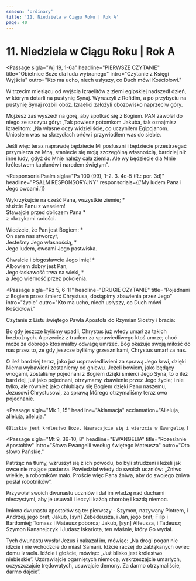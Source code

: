 ```yaml
---
season: 'ordinary'
title: '11. Niedziela w Ciągu Roku | Rok A'
page: 40
---
```


# 11. Niedziela w Ciągu Roku | Rok A

<Passage
  sigla="Wj 19, 1-6a"
  headline="PIERWSZE CZYTANIE"
  title="Obietnice Boże dla ludu wybranego"
  intro="Czytanie z Księgi Wyjścia"
  outro="Kto ma ucho, niech usłyszy, co Duch mówi Kościołowi."
>
  <p>W trzecim miesiącu od wyjścia Izraelitów z ziemi egipskiej nadszedł dzień, w którym dotarli na pustynię Synaj. Wyruszyli z Reﬁdim, a po przybyciu na pustynię Synaj rozbili obóz. Izraelici założyli obozowisko naprzeciw góry.</p>
  <p>Mojżesz zaś wyszedł na górę, aby spotkać się z Bogiem. PAN zawołał do niego ze szczytu góry: „Tak powiesz potomkom Jakuba, tak oznajmisz Izraelitom: „Na własne oczy widzieliście, co uczyniłem Egipcjanom. Uniosłem was na skrzydłach orłów i przywiodłem was do siebie.</p>
  <p>Jeśli więc teraz naprawdę będziecie Mi posłuszni i będziecie przestrzegać przymierza ze Mną, staniecie się moją szczególną własnością, bardziej niż inne ludy, gdyż do Mnie należy cała ziemia. Ale wy będziecie dla Mnie królestwem kapłanów i narodem świętym”.</p>
</Passage>

<ResponsorialPsalm
  sigla="Ps 100 (99), 1-2. 3. 4c-5 (R.: por. 3d)"
  headline="PSALM RESPONSORYJNY"
  responsorials={['My ludem Pana i Jego owcami.']}
>
  <p>Wykrzykujcie na cześć Pana, wszystkie ziemie; *<br/>służcie Panu z weselem!<br/>Stawajcie przed obliczem Pana *<br/>z okrzykami radości.</p>
  <p>Wiedzcie, że Pan jest Bogiem: *<br/>On sam nas stworzył,<br/>Jesteśmy Jego własnością, *<br/>Jego ludem, owcami Jego pastwiska.</p>
  <p>Chwalcie i błogosławcie Jego imię! *<br/>Albowiem dobry jest Pan,<br/>Jego łaskawość trwa na wieki, *<br/>a Jego wierność przez pokolenia.</p>
</ResponsorialPsalm>

<Passage
  sigla="Rz 5, 6-11"
  headline="DRUGIE CZYTANIE"
  title="Pojednani z Bogiem przez śmierć Chrystusa, dostąpimy zbawienia przez Jego"
  intro="życie"
  outro="Kto ma ucho, niech usłyszy, co Duch mówi Kościołowi."
>
  <p>Czytanie z Listu świętego Pawła Apostoła do Rzymian Siostry i bracia:</p>
  <p>Bo gdy jeszcze byliśmy upadli, Chrystus już wtedy umarł za takich bezbożnych. A przecież z trudem za sprawiedliwego ktoś umrze; choć może za dobrego ktoś miałby odwagę umrzeć. Bóg okazuje swoją miłość do nas przez to, że gdy jeszcze byliśmy grzesznikami, Chrystus umarł za nas.</p>
  <p>O ileż bardziej teraz, jako już usprawiedliwieni za sprawą Jego krwi, dzięki Niemu wybawieni zostaniemy od gniewu. Jeżeli bowiem, jako będący wrogami, zostaliśmy pojednani z Bogiem dzięki śmierci Jego Syna, to o ileż bardziej, już jako pojednani, otrzymamy zbawienie przez Jego życie; i nie tylko, ale również jako chlubiący się Bogiem dzięki Panu naszemu, Jezusowi Chrystusowi, za sprawą którego otrzymaliśmy teraz owo pojednanie.</p>
</Passage>

<Passage
  sigla="Mk 1, 15"
  headline="Aklamacja"
  acclamation="Alleluja, alleluja, alleluja."
>
  {`Bliskie jest królestwo Boże.
Nawracajcie się i wierzcie w Ewangelię.`}
</Passage>

<Passage
  sigla="Mt 9, 36-10, 8"
  headline="EWANGELIA"
  title="Rozesłanie Apostołów"
  intro="Słowa Ewangelii według świętego Mateusza"
  outro="Oto słowo Pańskie."
>
  <p>Patrząc na tłumy, wzruszył się z ich powodu, bo byli strudzeni i leżeli jak owce nie mające pasterza. Powiedział wtedy do swoich uczniów: „Żniwo wielkie, a robotników mało. Proście więc Pana żniwa, aby do swojego żniwa posłał robotników”.</p>
  <p>Przywołał swoich dwunastu uczniów i dał im władzę nad duchami nieczystymi, aby je usuwali i leczyli każdą chorobę i każdą niemoc.</p>
  <p>Imiona dwunastu apostołów są te: pierwszy - Szymon, nazywany Piotrem, i Andrzej, jego brat; Jakub, [syn] Zebedeusza, i Jan, jego brat; Filip i Bartłomiej; Tomasz i Mateusz poborca; Jakub, [syn] Alfeusza, i Tadeusz; Szymon Kananejczyk i Judasz Iskariota, ten właśnie, który Go wydał.</p>
  <p>Tych dwunastu wysłał Jezus i nakazał im, mówiąc: „Na drogi pogan nie idźcie i nie wchodźcie do miast Samarii. Idźcie raczej do zabłąkanych owiec domu Izraela. Idźcie i głoście, mówiąc: „Już blisko jest królestwo niebieskie”. Uzdrawiajcie ogarniętych niemocą, wskrzeszajcie umarłych, oczyszczajcie trędowatych, usuwajcie demony. Za darmo otrzymaliście, darmo dajcie”.</p>
</Passage>
